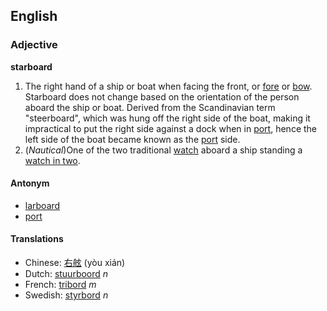 ==English==
===Adjective===
'''starboard'''

#The right hand of a ship or boat when facing the front, or [[fore]] or [[bow]].  Starboard does not change based on the orientation of the person aboard the ship or boat. Derived from the Scandinavian term "steerboard", which was hung off the right side of the boat, making it impractical to put the right side against a dock when in [[port]], hence the left side of the boat became known as the [[port]] side.
#(''Nautical'')One of the two traditional [[watches|watch]] aboard a ship standing a [[watch in two]].

====Antonym====
*[[larboard]]
*[[port]]

====Translations====
*Chinese: [[右舷]] (yòu xián)
*Dutch: [[stuurboord]] ''n''
*French: [[tribord]] ''m''
*Swedish: [[styrbord]] ''n''